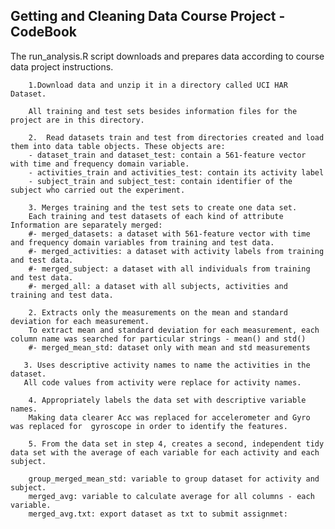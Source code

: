 ## Getting and Cleaning Data Course Project - CodeBook

The run_analysis.R script downloads and prepares data according to course data project instructions.

        1.Download data and unzip it in a directory called UCI HAR Dataset.
        
        All training and test sets besides information files for the project are in this directory.
        
        2.  Read datasets train and test from directories created and load them into data table objects. These objects are:
        - dataset_train and dataset_test: contain a 561-feature vector with time and frequency domain variable.
        - activities_train and activities_test: contain its activity label
        - subject_train and subject_test: contain identifier of the subject who carried out the experiment.

        3. Merges training and the test sets to create one data set.
        Each training and test datasets of each kind of attribute Information are separately merged:
        #- merged_datasets: a dataset with 561-feature vector with time and frequency domain variables from training and test data.
        #- merged_activities: a dataset with activity labels from training and test data.
        #- merged_subject: a dataset with all individuals from training and test data.
        #- merged_all: a dataset with all subjects, activities and training and test data.
        
        2. Extracts only the measurements on the mean and standard deviation for each measurement.
        To extract mean and standard deviation for each measurement, each column name was searched for particular strings - mean() and std() 
        #- merged_mean_std: dataset only with mean and std measurements
        
       3. Uses descriptive activity names to name the activities in the dataset.
       All code values from activity were replace for activity names.

        4. Appropriately labels the data set with descriptive variable names.
        Making data clearer Acc was replaced for accelerometer and Gyro was replaced for  gyroscope in order to identify the features.
        
        5. From the data set in step 4, creates a second, independent tidy data set with the average of each variable for each activity and each subject.
        
        group_merged_mean_std: variable to group dataset for activity and subject.
        merged_avg: variable to calculate average for all columns - each variable.
        merged_avg.txt: export dataset as txt to submit assignmet:
        
        
        

        